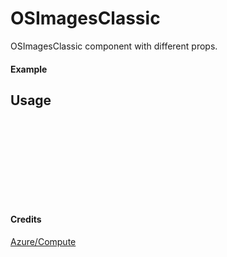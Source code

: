 
<Meta of={OSImagesClassic} title="Azure/Compute/OSImagesClassic" />

# OSImagesClassic

OSImagesClassic component with different props.

#### Example

<Canvas of={OSImagesClassic.Primary} />

## Usage

```ts
import { OSImagesClassic } from "yadl-ui";

const Example = () => {
  return (
      <OSImagesClassic />
  );
};

export default Example;
```

#### Credits
[Azure/Compute](https://learn.microsoft.com/en-us/azure/architecture/icons/)
